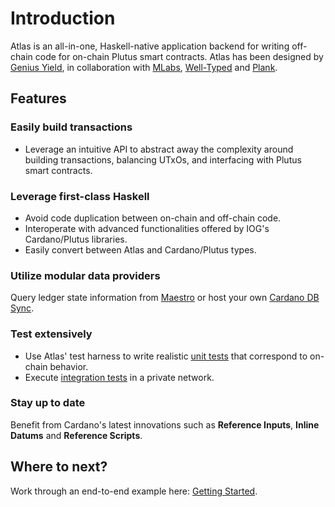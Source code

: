 # Introduction

Atlas is an all-in-one, Haskell-native application backend for writing off-chain code for on-chain Plutus smart contracts. Atlas has been designed by [Genius Yield](https://www.geniusyield.co/?lng=en), in collaboration with [MLabs](https://mlabs.city/), [Well-Typed](https://well-typed.com/) and [Plank](https://www.joinplank.com/).

## Features

### Easily build transactions
* Leverage an intuitive API to abstract away the complexity around building transactions, balancing UTxOs, and interfacing with Plutus smart contracts.

### Leverage first-class Haskell
* Avoid code duplication between on-chain and off-chain code.
* Interoperate with advanced functionalities offered by IOG's Cardano/Plutus libraries.
* Easily convert between Atlas and Cardano/Plutus types.

### Utilize modular data providers
Query ledger state information from [Maestro](https://www.gomaestro.org/dapp-platform) or host your own [Cardano DB Sync](https://github.com/input-output-hk/cardano-db-sync).

### Test extensively
* Use Atlas' test harness to write realistic [unit tests](./getting-started/unit-tests) that correspond to on-chain behavior.
* Execute [integration tests](./getting-started/integration-tests) in a private network.

### Stay up to date
Benefit from Cardano's latest innovations such as **Reference Inputs**, **Inline Datums** and **Reference Scripts**.

## Where to next?
Work through an end-to-end example here: [Getting Started](./getting-started).
